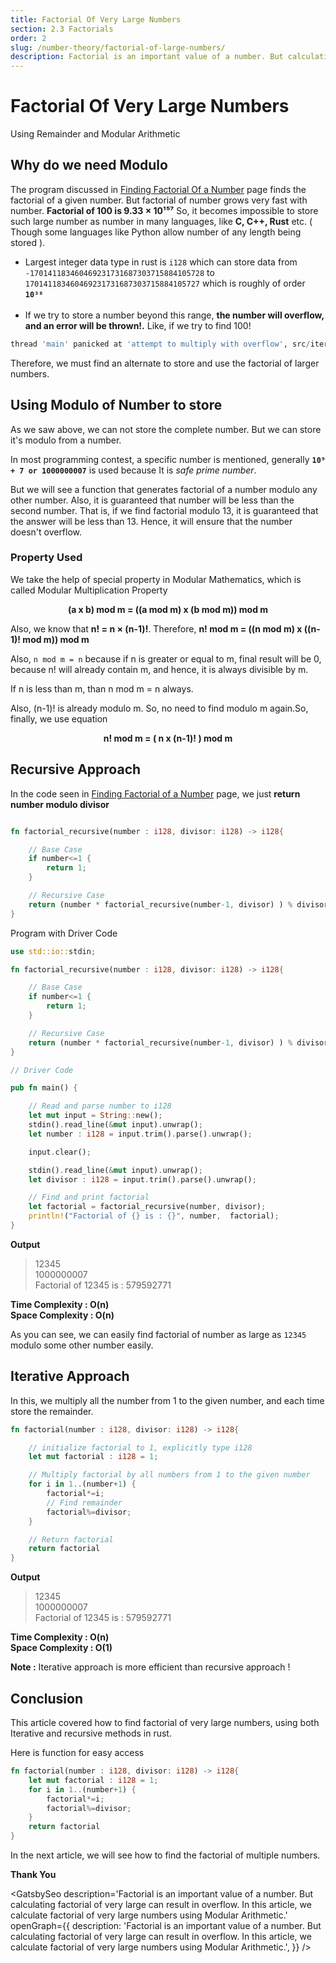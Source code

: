 ```yaml
---
title: Factorial Of Very Large Numbers
section: 2.3 Factorials
order: 2
slug: /number-theory/factorial-of-large-numbers/
description: Factorial is an important value of a number. But calculating factorial of very large can result in overflow. In this article, we calculate factorial of very large numbers using Modular Arithmetic.
---
```


# Factorial Of Very Large Numbers
Using Remainder and Modular Arithmetic

## Why do we need Modulo
The program discussed in [Finding Factorial Of a Number](/number-theory/factorial-of-number/) page finds the factorial of a given number. But factorial of number grows very fast with number. **Factorial of 100 is 9.33 × 10¹⁵⁷**
So, it becomes impossible to store such large number as number in many languages, like **C, C++, Rust** etc. ( Though some languages like Python allow number of any length being stored ).

* Largest integer data type in rust is `i128` which can store data from `-170141183460469231731687303715884105728` to `170141183460469231731687303715884105727` which is roughly of order **`10³⁸`** <br /> <br />
* If we try to store a number beyond this range, **the number will overflow, and an error will be thrown!.** Like, if we try to find 100!

```python
thread 'main' panicked at 'attempt to multiply with overflow', src/iterative.rs:10:9
```

Therefore, we must find an alternate to store and use the factorial of larger numbers.

## Using Modulo of Number to store

As we saw above, we can not store the complete number. But we can store it's modulo from a number.

In most programming contest, a specific number is mentioned, generally **`10⁹ + 7 or 1000000007`** is used because It is *safe prime number*.

But we will see a function that generates factorial of a number modulo any other number. Also, it is guaranteed that number will be less than the second number. That is, if we find factorial modulo 13, it is guaranteed that the answer will be less than 13.
Hence, it will ensure that the number doesn't overflow.

### Property Used

We take the help of special property in Modular Mathematics, which is called Modular Multiplication Property
<center> <b>(a x b) mod m = ((a mod m) x (b mod m)) mod m</b> </center>

Also, we know that **n! = n × (n-1)!**. Therefore,
**n! mod m = ((n mod m) x ((n-1)! mod m)) mod m**

Also, `n mod m = n` because if n is greater or equal to m, final result will be 0, because n! will already contain m, and hence, it is always divisible by m.

If n is less than m, than n mod m = n always.

Also, (n-1)! is already modulo m. So, no need to find modulo m again.So, finally, we use equation

<center> <b>n! mod m = ( n x (n-1)! ) mod m</b> </center>

## Recursive Approach

In the code seen in [Finding Factorial of a Number](/number-theory/factorial-of-number/) page, we just **return number modulo divisor**

```rust

fn factorial_recursive(number : i128, divisor: i128) -> i128{

    // Base Case
    if number<=1 {
        return 1;
    }

    // Recursive Case
    return (number * factorial_recursive(number-1, divisor) ) % divisor;
}
```
Program with Driver Code

```rust
use std::io::stdin;

fn factorial_recursive(number : i128, divisor: i128) -> i128{

    // Base Case
    if number<=1 {
        return 1;
    }

    // Recursive Case
    return (number * factorial_recursive(number-1, divisor) ) % divisor;
}

// Driver Code

pub fn main() {

    // Read and parse number to i128
    let mut input = String::new();
    stdin().read_line(&mut input).unwrap();
    let number : i128 = input.trim().parse().unwrap();

    input.clear();

    stdin().read_line(&mut input).unwrap();
    let divisor : i128 = input.trim().parse().unwrap();

    // Find and print factorial
    let factorial = factorial_recursive(number, divisor);
    println!("Factorial of {} is : {}", number,  factorial);
}
```
**Output**

>12345 <br/>
1000000007 <br/>
Factorial of 12345 is : 579592771


**Time Complexity : O(n)** <br/>
**Space Complexity : O(n)**

As you can see, we can easily find factorial of number as large as `12345` modulo some other number easily.

## Iterative Approach

In this, we multiply all the number from 1 to the given number, and each time store the remainder.

```rust
fn factorial(number : i128, divisor: i128) -> i128{

    // initialize factorial to 1, explicitly type i128
    let mut factorial : i128 = 1;

    // Multiply factorial by all numbers from 1 to the given number
    for i in 1..(number+1) {
        factorial*=i;
        // Find remainder
        factorial%=divisor;
    }

    // Return factorial
    return factorial
}
```
**Output**

>12345 <br/>
1000000007 <br/>
Factorial of 12345 is : 579592771

**Time Complexity : O(n)** <br/>
**Space Complexity : O(1)**

**Note :** Iterative approach is more efficient than recursive approach !

## Conclusion

This article covered how to find factorial of very large numbers, using both Iterative and recursive methods in rust.

Here is function for easy access

```rust
fn factorial(number : i128, divisor: i128) -> i128{
    let mut factorial : i128 = 1;
    for i in 1..(number+1) {
        factorial*=i;
        factorial%=divisor;
    }
    return factorial
}
```

In the next article, we will see how to find the factorial of multiple numbers.

**Thank You**



<GatsbySeo
    description='Factorial is an important value of a number. But calculating factorial of very large can result in overflow. In this article, we calculate factorial of very large numbers using Modular Arithmetic.'
    openGraph={{
        description: 'Factorial is an important value of a number. But calculating factorial of very large can result in overflow. In this article, we calculate factorial of very large numbers using Modular Arithmetic.',
    }}
/>
